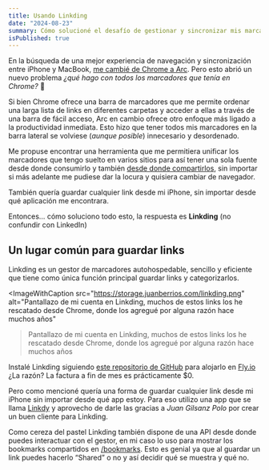 ```yaml
---
title: Usando Linkding
date: "2024-08-23"
summary: Cómo solucioné el desafío de gestionar y sincronizar mis marcadores. Descubre cómo utilicé Linkding, un gestor de marcadores autohospedable, para unificar y acceder a mis enlaces desde cualquier navegador y dispositivo, incluyendo mi iPhone.
isPublished: true
---
```


En la búsqueda de una mejor experiencia de navegación y sincronización entre iPhone y MacBook, [me cambié de Chrome a Arc](/posts/arc). Pero esto abrió un nuevo problema _¿qué hago con todos los marcadores que tenía en Chrome?_ 🫠

Si bien Chrome ofrece una barra de marcadores que me permite ordenar una larga lista de links en diferentes carpetas y acceder a ellas a través de una barra de fácil acceso, Arc en cambio ofrece otro enfoque más ligado a la productividad inmediata. Esto hizo que tener todos mis marcadores en la barra lateral se volviese (_aunque posible_) innecesario y desordenado.

Me propuse encontrar una herramienta que me permitiera unificar los marcadores que tengo suelto en varios sitios para así tener una sola fuente desde donde consumirlo y también [desde donde compartirlos](/bookmarks), sin importar si más adelante me pudiese dar la locura y quisiera cambiar de navegador.

También quería guardar cualquier link desde mi iPhone, sin importar desde qué aplicación me encontrara.

Entonces… cómo soluciono todo esto, la respuesta es **Linkding** (no confundir con LinkedIn)

## Un lugar común para guardar links
Linkding es un gestor de marcadores autohospedable, sencillo y eficiente que tiene como única función principal guardar links y categorizarlos.

<ImageWithCaption 
    src="https://storage.juanberrios.com/linkding.png"
    alt="Pantallazo de mi cuenta en Linkding, muchos de estos links los he rescatado desde Chrome, donde los agregué por alguna razón hace muchos años"
>Pantallazo de mi cuenta en Linkding, muchos de estos links los he rescatado desde Chrome, donde los agregué por alguna razón hace muchos años</ImageWithCaption>

Instalé Linkding siguiendo <a href="https://github.com/fspoettel/linkding-on-fly" target="_blank" rel="noreferrer noopener">este repositorio de GitHub</a> para alojarlo en <a href="https://fly.io" target="_blank" rel="noreferrer noopener">Fly.io</a> ¿La razón? La factura a fin de mes es prácticamente $0.

Pero como mencioné quería una forma de guardar cualquier link desde mi iPhone sin importar desde qué app estoy. Para eso utilizo una app que se llama <a href="https://apps.apple.com/tr/app/linkdy/id6479930976" rel="noreferrer noopener" target="_blank">Linkdy</a> y aprovecho de darle las gracias a *Juan Gilsanz Polo* por crear un buen cliente para Linkding.

Como cereza del pastel Linkding también dispone de una API desde donde puedes interactuar con el gestor, en mi caso lo uso para mostrar los bookmarks compartidos en [/bookmarks](/bookmarks). Esto es genial ya que al guardar un link puedes hacerlo “Shared” o no y así decidir qué se muestra y qué no.